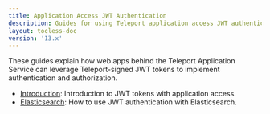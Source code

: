 ```yaml
---
title: Application Access JWT Authentication
description: Guides for using Teleport application access JWT authentication.
layout: tocless-doc
version: '13.x'
---
```


These guides explain how web apps behind the Teleport Application Service can
leverage Teleport-signed JWT tokens to implement authentication and
authorization.

- [Introduction](/ver/13.x/application-access/jwt/introduction): Introduction to JWT tokens with application access.
- [Elasticsearch](/ver/13.x/application-access/jwt/elasticsearch): How to use JWT authentication with Elasticsearch.
